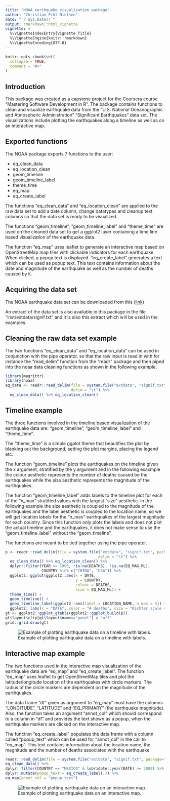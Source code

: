```yaml
---
title: "NOAA earthquake visualization package"
author: "Christian Pihl Nielsen"
date: "`r Sys.Date()`"
output: rmarkdown::html_vignette
vignette: >
  %\VignetteIndexEntry{Vignette Title}
  %\VignetteEngine{knitr::rmarkdown}
  %\VignetteEncoding{UTF-8}
---
```


```r
knitr::opts_chunk$set(
  collapse = TRUE,
  comment = "#>"
)
```

## Introduction

This package was created as a capstone project for the Coursera course "Mastering Software
Development in R". The package contains functions to clean and visualize earthquake data from the
"U.S. National Oceanographic and Atmospheric Administration" "Significant Earthquakes" data set.
The visualizations include plotting the earthquakes along a timeline as well as on an interactive
map.

## Exported functions

The NOAA package exports 7 functions to the user:

- eq_clean_data
- eq_location_clean
- geom_timeline
- geom_timeline_label
- theme_time
- eq_map
- eq_create_label

The functions "eq_clean_data" and "eq_location_clean" are applied to the raw data set to add a date
column, change datatypes and cleanup text columns so that the data set is ready to be visualized.

The functions "geom_timeline", "geom_timeline_label" and "theme_time" are used on the cleaned data
set to get a ggplot2 layer containing a time line based visualization of the earthquake data.

The function "eq_map" uses leaflet to generate an interactive map based on OpenStreetMap map tiles
with clickable indicators for each earthquake. When clicked, a popup text is displayed.
"eq_create_label" generates a text which can be used as popup text. This text contains information
about the date and magnitude of the earthquake as well as the number of deaths caused by it.

## Acquiring the data set
The NOAA earthquake data set can be downloaded from this
([link](https://www.ngdc.noaa.gov/nndc/struts/form?t=101650&s=1&d=1))

An extract of the data set is also available in this package in the file "inst/extdata/signif.txt"
and it is also this extract which will be used in the examples.

## Cleaning the raw data set example
The two functions "eq_clean_data" and "eq_location_data" can be used in conjunction with the pipe
operator, so that the raw input is read in with for instance the "read_delim" function from the
"readr" package and then piped into the noaa data cleaning functions as shown in the following
example.

```r
library(magrittr)
library(noaa)
eq_data <- readr::read_delim(file = system.file("extdata", "signif.txt", package="noaa"),
                             delim = "\t") %>%
  eq_clean_data() %>% eq_location_clean()
```

## Timeline example
The three functions involved in the timeline based visualization of the earthquake data are:
"geom_timeline", "geom_timeline_label" and "theme_time".

The "theme_time" is a simple ggplot theme that beautifies the plot by blanking out the background,
setting the plot margins, placing the legend etc.

The function
"geom_timeline" plots the earthquakes on the timeline given the x argument, stratified by the y
argument and in the following exaxmple the colour aesthetic represents the number of deaths caused
be the earthquakes while the size aesthetic represents the magnitude of the earthquakes.

The function "geom_timeline_label" adds labels to the timeline plot for each of the "n_max"
stratified values with the largest "size" aesthetic. In the following example the size aesthetic is
coupled to the magnitude of the earthquakes and the label aesthetic is coupled to the location name,
so we will get location labels for the "n_max" earthquakes of the largest magnitude for each
country. Since this function only plots the labels and does not plot the actual timeline and the
earthquakes, it does not make sense to use the "geom_timeline_label" without the "geom_timeline".

The functions are meant to be tied together using the pipe operator.

```r
p <- readr::read_delim(file = system.file("extdata", "signif.txt", package="noaa"),
                                         delim = "\t") %>%
  eq_clean_data() %>% eq_location_clean() %>%
  dplyr::filter(YEAR >= 1900, !is.na(DEATHS), !is.na(EQ_MAG_ML),
                COUNTRY %in% c("CHINA", "USA")) %>%
  ggplot2::ggplot(ggplot2::aes(x = DATE,
                               y = COUNTRY,
                               colour = DEATHS,
                               size = EQ_MAG_ML)) +
  theme_time() +
  geom_timeline() +
  geom_timeline_label(ggplot2::aes(label = LOCATION_NAME, n_max = 5)) +
  ggplot2::labs(x = "DATE", color = "# deaths", size = "Richter scale value")
gt <- ggplot2::ggplot_gtable(ggplot2::ggplot_build(p))
gt$layout$clip[gt$layout$name=="panel"] = "off"
grid::grid.draw(gt)
```

![Example of plotting earthquake data on a timeline with labels.](./timeline_label_plot.png)

## Interactive map example
The two functions used in the interactive map visualization of the earthquake data are "eq_map" and
"eq_create_label". The function "eq_map" uses leaflet to get OpenStreetMap tiles and plot the
latitude/longitude location of the earthquakes with circle markers. The radius of the circle markers
are dependent on the magnitude of the earthquakes.

The data frame "df" given as argument to "eq_map" must have the columns "LONGITUDE", "LATITUDE" and
"EQ_PRIMARY" (the earthquake magnitude). Also, the function takes an argument "annot_col" which
should correspond to a column in "df" and provides the text shown as a popup, when the earthquake
markers are clicked on the interactive map.

The function "eq_create_label" populates the data frame with a column called "popup_text" which
can be used for "annot_col" in the call to "eq_map". This text contains information about the
location name, the magnitude and the number of deaths associated with the earthquake.

```r
readr::read_delim(file = system.file("extdata", "signif.txt", package="noaa"), delim = "\t") %>%
eq_clean_data() %>%
dplyr::filter(COUNTRY == "MEXICO" & lubridate::year(DATE) >= 2000) %>%
dplyr::mutate(popup_text = eq_create_label(.)) %>%
eq_map(annot_col = "popup_text")
```

![Example of plotting earthquake data on an interactive map.](./geo_plot_example.png)



